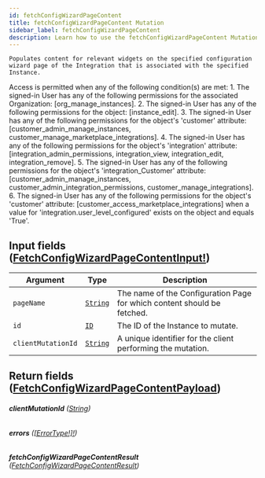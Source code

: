 ```yaml
---
id: fetchConfigWizardPageContent
title: fetchConfigWizardPageContent Mutation
sidebar_label: fetchConfigWizardPageContent
description: Learn how to use the fetchConfigWizardPageContent Mutation for Prismatic's API.
---
```


    Populates content for relevant widgets on the specified configuration
    wizard page of the Integration that is associated with the specified
    Instance.

Access is permitted when any of the following condition(s) are met: 1. The signed-in User has any of the following permissions for the associated Organization: [org_manage_instances]. 2. The signed-in User has any of the following permissions for the object: [instance_edit]. 3. The signed-in User has any of the following permissions for the object's 'customer' attribute: [customer_admin_manage_instances, customer_manage_marketplace_integrations]. 4. The signed-in User has any of the following permissions for the object's 'integration' attribute: [integration_admin_permissions, integration_view, integration_edit, integration_remove]. 5. The signed-in User has any of the following permissions for the object's 'integration_Customer' attribute: [customer_admin_manage_instances, customer_admin_integration_permissions, customer_manage_integrations]. 6. The signed-in User has any of the following permissions for the object's 'customer' attribute: [customer_access_marketplace_integrations] when a value for 'integration.user_level_configured' exists on the object and equals 'True'.

## Input fields ([FetchConfigWizardPageContentInput!](api/schema/input_object/FetchConfigWizardPageContentInput.mdx))

| Argument           | Type                                     | Description                                                             |
| ------------------ | ---------------------------------------- | ----------------------------------------------------------------------- |
| `pageName`         | [`String`](api/schema/scalar/String.mdx) | The name of the Configuration Page for which content should be fetched. |
| `id`               | [`ID`](api/schema/scalar/ID.mdx)         | The ID of the Instance to mutate.                                       |
| `clientMutationId` | [`String`](api/schema/scalar/String.mdx) | A unique identifier for the client performing the mutation.             |

## Return fields ([FetchConfigWizardPageContentPayload](api/schema/object/FetchConfigWizardPageContentPayload.mdx))

###### <b>clientMutationId</b> ([String](api/schema/scalar/String.mdx))

###### <b>errors</b> ([[ErrorType!]!](api/schema/object/ErrorType.mdx))

###### <b>fetchConfigWizardPageContentResult</b> ([FetchConfigWizardPageContentResult](api/schema/object/FetchConfigWizardPageContentResult.mdx))
